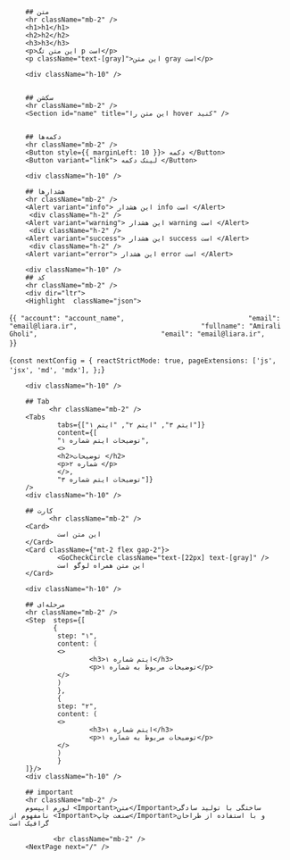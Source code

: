 
<Layout>

        ## متن
        <hr className="mb-2" />
        <h1>h1</h1>
        <h2>h2</h2>
        <h3>h3</h3>
        <p>این متن تگ p است</p>
        <p className="text-[gray]">این متن gray است</p>
  
        <div className="h-10" />


        ## سکشن    
        <hr className="mb-2" />
        <Section id="name" title="این متن را hover کنید" />
        

        ## دکمه‌ها
        <hr className="mb-2" />
        <Button style={{ marginLeft: 10 }}> دکمه </Button>
        <Button variant="link"> لینک دکمه </Button>

        <div className="h-10" />

        ## هشدار‌ها
        <hr className="mb-2" />
        <Alert variant="info"> این هشدار info است </Alert>
         <div className="h-2" />
        <Alert variant="warning"> این هشدار warning است </Alert>
         <div className="h-2" />
        <Alert variant="success"> این هشدار success است </Alert>
         <div className="h-2" />
        <Alert variant="error"> این هشدار error است </Alert>

        <div className="h-10" />
        ## کد
        <hr className="mb-2" />
        <div dir="ltr">
        <Highlight  className="json">
{`{
 "account": "account_name",                              
 "email": "email@liara.ir",                              
 "fullname": "Amirali Gholi",                              
 "email": "email@liara.ir",                              
}`}
        </Highlight>
                <div className="h-2" />
<Highlight  className="js">
{`const nextConfig = {
  reactStrictMode: true,
  pageExtensions: ['js', 'jsx', 'md', 'mdx'],
};`}
</Highlight>
        </div>

        <div className="h-10" />

        ## Tab
              <hr className="mb-2" />
        <Tabs 
                tabs={["ایتم ۳", "ایتم ۲", "ایتم ۱"]} 
                content={[
                "توضیحات ایتم شماره ۱",
                <>
                <h2>توضیحات </h2>
                <p>شماره ۲ </p>
                </>,
                "توضیحات ایتم شماره ۳"]} 
        />
        <div className="h-10" />

        ## کارت
              <hr className="mb-2" />
        <Card>
                این متن است
        </Card>
        <Card className={"mt-2 flex gap-2"}>
                <GoCheckCircle className="text-[22px] text-[gray]" />
                این متن همراه لوگو است
        </Card>

        <div className="h-10" />

        ## مرحله‌ای
        <hr className="mb-2" />
        <Step  steps={[
               {
                step: "۱",
                content: (
                <>
                        <h3>ایتم شماره ۱</h3>
                        <p>توضیحات مربوط به شماره ۱</p>
                </>
                )
                },
                {
                step: "۲",
                content: (
                <>
                        <h3>ایتم شماره ۱</h3>
                        <p>توضیحات مربوط به شماره ۱</p>
                </>
                )
                }
        ]}/>
        <div className="h-10" />

        ## important
        <hr className="mb-2" />  
        لورم ایپسوم <Important>متن</Important>ساختگی با تولید سادگی نامفهوم از <Important>صنعت چاپ</Important>و با استفاده از طراحان گرافیک است   
             
               <br className="mb-2" />     
        <NextPage next="/" />

</Layout>